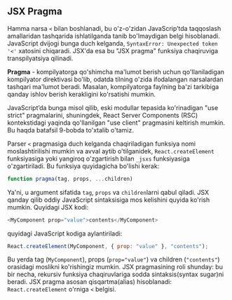 ## JSX Pragma

Hamma narsa `<` bilan boshlanadi, bu o'z-o'zidan JavaScrip’tda taqqoslash amallaridan tashqarida ishlatilganda tanib bo'lmaydigan belgi hisoblanadi. JavaScript dvijogi bunga duch kelganda, `SyntaxError: Unexpected token '<'` xatosini chiqaradi. JSX'da esa bu "JSX pragma" funksiya chaqiruviga transpilyatsiya qilinadi. 

**Pragma** - kompilyatorga qo'shimcha ma'lumot berish uchun qo'llaniladigan kompilyator direktivasi bo'lib, odatda tilning o'zida ifodalangan narsalardan tashqari ma'lumot beradi. Masalan, kompilyatorga faylning ba'zi tarkibiga qanday ishlov berish kerakligini ko'rsatishi mumkin.

JavaScript’da bunga misol qilib, eski modullar tepasida ko'rinadigan "use strict" pragmalarini, shuningdek, React Server Components (RSC) kontekstidagi yaqinda qo'llanilgan "use client" pragmasini keltirish mumkin. Bu haqda batafsil 9-bobda to'xtalib o'tamiz.

Parser `<` pragmasiga duch kelganda chaqiriladigan funksiya nomi moslashtirilishi mumkin va avval aytib o'tilganidek, `React.createElement` funksiyasiga yoki yangiroq o'zgartirish bilan `_jsxs` funksiyasiga o'zgartiriladi. Bu funksiya quyidagicha bo'lishi kerak:
``` js copy
function pragma(tag, props, ...children)
```

Ya'ni, u argument sifatida `tag`, `props` va `children`larni qabul qiladi. JSX qanday qilib oddiy JavaScript sintaksisiga mos kelishini quyida ko'rish mumkin. Quyidagi JSX kodi:
``` js copy
<MyComponent prop="value">contents</MyComponent>
```

quyidagi JavaScript kodiga aylantiriladi:
``` js copy
React.createElement(MyComponent, { prop: "value" }, "contents");
```

Bu yerda tag (`MyComponent`), props (`prop="value"`) va children (`"contents"`) orasidagi moslikni ko'rishingiz mumkin. JSX pragmasining roli shunday: bu bir necha, rekursiv funksiya chaqiruvlariga sodda sintaksis(syntax sugar)ni beradi. JSX pragma asosan qisqartma(alias) hisoblanadi: `React.createElement` o'rniga `<` belgisi.
